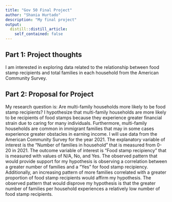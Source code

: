 ```yaml
---
title: "Gov 50 Final Project"
author: "Shania Hurtado"
description: "My final project"
output:
  distill::distill_article:
    self_contained: false
---
```




## Part 1: Project thoughts

I am interested in exploring data related to the relationship between food stamp recipients and total families in each household from the American Community Survey. 

## Part 2: Proposal for Project

My research question is: Are multi-family households more likely to be food stamp recipients? I hypothesize that multi-family households are more likely to be recipients of food stamps because they experience greater financial strain due to caring for many individuals. Furthermore, multi-family households are common in immigrant families that may in some cases experience greater obstacles in earning income. I will use data from the American Community Survey for the year 2021. The explanatory variable of interest is the "Number of families in household" that is measured from 0-20 in 2021. The outcome variable of interest is "Food stamp recipiency" that is measured with values of N/A, No, and Yes. The observed pattern that would provide support for my hypothesis is observing a correlation between a greater number of families and a "Yes" for food stamp recipiency. Additionally, an increasing pattern of more families correlated with a greater proportion of food stamp recipients would affirm my hypothesis. The observed pattern that would disprove my hypothesis is that the greater number of families per household experiences a relatively low number of food stamp recipients. 